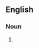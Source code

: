 {{also|pull-backs}}

==English==

===Noun===
{{head|en|noun plural form}}

# {{plural of|pullback|lang=en}}